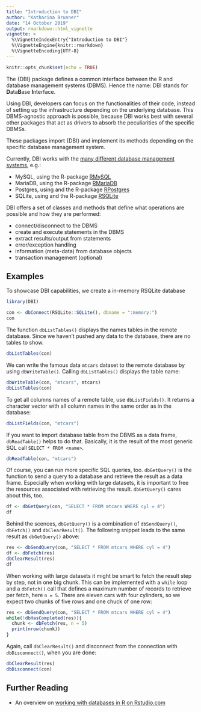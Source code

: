 ```yaml
---
title: "Introduction to DBI"
author: "Katharina Brunner"
date: "14 October 2019"
output: rmarkdown::html_vignette
vignette: >
  %\VignetteIndexEntry{"Introduction to DBI"}
  %\VignetteEngine{knitr::rmarkdown}
  %\VignetteEncoding{UTF-8}
---
```


```r
knitr::opts_chunk$set(echo = TRUE)
```

The {DBI} package defines a common interface between the R and database management systems (DBMS).
Hence the name: DBI stands for **D**ata**B**ase **I**nterface.

Using DBI, developers can focus on the functionalities of their code, instead of setting up the infrastructure depending on the underlying database.
This DBMS-agnostic approach is possible, because DBI works best with several other packages that act as drivers to absorb the peculiarities of the specific DBMSs.

These packages import {DBI} and implement its methods depending on the specific database management system.

Currently, DBI works with the [many different database management systems](https://github.com/r-dbi/DBI/issues/274), e.g.:

* MySQL, using the R-package [RMySQL](https://github.com/r-dbi/RMySQL)
* MariaDB, using the R-package [RMariaDB](https://github.com/r-dbi/RMariaDB)
* Postgres, using and the R-package [RPostgres](https://github.com/r-dbi/RPostgres)
* SQLite, using and the R-package [RSQLite](https://github.com/r-dbi/RSQLite)

DBI offers a set of classes and methods that define what operations are possible and how they are performed:

* connect/disconnect to the DBMS
* create and execute statements in the DBMS
* extract results/output from statements
* error/exception handling
* information (meta-data) from database objects
* transaction management (optional)

## Examples

To showcase DBI capabilities, we create a in-memory RSQLite database 

```r
library(DBI)

con <- dbConnect(RSQLite::SQLite(), dbname = ":memory:")
con
```

The function `dbListTables()` displays the names tables in the remote database.
Since we haven't pushed any data to the database, there are no tables to show.

```r
dbListTables(con)
```

We can write the famous data `mtcars` dataset to the remote database by using `dbWriteTable()`.
Calling `dbListTables()` displays the table name:

```r

dbWriteTable(con, "mtcars", mtcars)
dbListTables(con)

```

To get all columns names of a remote table, use `dbListFields()`.
It returns a character vector with all column names in the same order as in the database:

```r
dbListFields(con, "mtcars")
```
If you want to import database table from the DBMS as a data frame, `dbReadTable()` helps to do that.
Basically, it is the result of the most generic SQL call `SELECT * FROM <name>`.

```r
dbReadTable(con, "mtcars")
```

Of course, you can run more specific SQL queries, too.
`dbGetQuery()` is the function to send a query to a database and retrieve the result as a data frame.
Especially when working with large datasets, it is important to free the resources associated with retrieving the result. `dbGetQuery()` cares about this, too.

```r
df <- dbGetQuery(con, "SELECT * FROM mtcars WHERE cyl = 4")
df
```

Behind the scences, `dbGetQuery()` is a combination of `dbSendQuery()`, `dbFetch()` and `dbClearResult()`.
The following snippet leads to the same result as `dbGetQuery()` above:

```r
res <- dbSendQuery(con, "SELECT * FROM mtcars WHERE cyl = 4")
df <- dbFetch(res)
dbClearResult(res)
df
```
When working with large datasets it might be smart to fetch the result step by step, not in one big chunk.
This can be implemented with a `while` loop and a `dbFetch()` call that defines a maximum number of records to retrieve per fetch, here `n = 5`.
There are eleven cars with four cylinders, so we expect two chunks of five rows and one chuck of one row:

```r
res <- dbSendQuery(con, "SELECT * FROM mtcars WHERE cyl = 4")
while(!dbHasCompleted(res)){
  chunk <- dbFetch(res, n = 5)
  print(nrow(chunk))
}
```

Again, call `dbClearResult()` and disconnect from the connection with `dbDisconnect()`, when you are done:

```r
dbClearResult(res)
dbDisconnect(con)
```


## Further Reading

* An overview on [working with databases in R on Rstudio.com](https://db.rstudio.com/)
